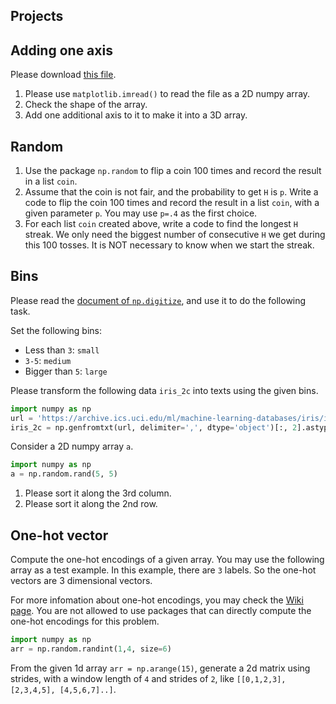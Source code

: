 
## Projects




::: {#exr-}
## Adding one axis
Please download [this file](assests/img/20220824224849.png).   

1. Please use `matplotlib.imread()` to read the file as a 2D numpy array.
2. Check the shape of the array.
3. Add one additional axis to it to make it into a 3D array. 
:::


::: {#exr-}
## Random

1. Use the package `np.random` to flip a coin 100 times and record the result in a list `coin`.
2. Assume that the coin is not fair, and the probability to get `H` is `p`. Write a code to flip the coin 100 times and record the result in a list `coin`, with a given parameter `p`. You may use `p=.4` as the first choice.
3. For each list `coin` created above, write a code to find the longest `H` streak. We only need the biggest number of consecutive `H` we get during this 100 tosses. It is NOT necessary to know when we start the streak.
:::




::: {#exr-}
## Bins
Please read the [document of `np.digitize`](https://numpy.org/doc/stable/reference/generated/numpy.digitize.html#numpy-digitize), and use it to do the following task.

Set the following bins:

- Less than `3`: `small`
- `3-5`: `medium`
- Bigger than `5`: `large`

Please transform the following data `iris_2c` into texts using the given bins.

```python
import numpy as np
url = 'https://archive.ics.uci.edu/ml/machine-learning-databases/iris/iris.data'
iris_2c = np.genfromtxt(url, delimiter=',', dtype='object')[:, 2].astype('float')
```
:::



::: {#exr-}
Consider a 2D numpy array `a`. 

```python
import numpy as np
a = np.random.rand(5, 5)
```

1. Please sort it along the 3rd column.
2. Please sort it along the 2nd row.
:::


::: {#exr-}
## One-hot vector
Compute the one-hot encodings of a given array. You may use the following array as a test example. In this example, there are `3` labels. So the one-hot vectors are 3 dimensional vectors.

For more infomation about one-hot encodings, you may check the [Wiki page](https://en.wikipedia.org/wiki/One-hot#Machine_learning_and_statistics). You are not allowed to use packages that can directly compute the one-hot encodings for this problem. 

```python
import numpy as np
arr = np.random.randint(1,4, size=6)
```

:::



::: {#exr-}
From the given 1d array `arr = np.arange(15)`, generate a 2d matrix using strides, with a window length of `4` and strides of `2`, like `[[0,1,2,3], [2,3,4,5], [4,5,6,7]..]`.
:::